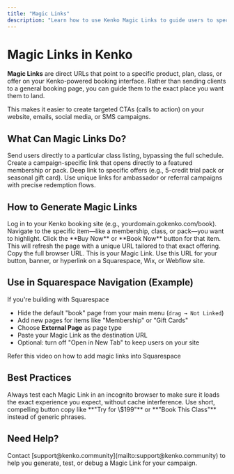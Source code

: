 ```yaml
---
title: "Magic Links"
description: "Learn how to use Kenko Magic Links to guide users to specific actions like booking a class, purchasing a pack, or redeeming offers from your site."
---
```


# Magic Links in Kenko

**Magic Links** are direct URLs that point to a specific product, plan, class, or offer on your Kenko-powered booking interface. Rather than sending clients to a general booking page, you can guide them to the exact place you want them to land.

This makes it easier to create targeted CTAs (calls to action) on your website, emails, social media, or SMS campaigns.

## What Can Magic Links Do?

<CardGroup cols="2">
  <Card title="Highlight a Class or Session" icon="calendar-check">
    Send users directly to a particular class listing, bypassing the full schedule.
  </Card>
  <Card title="Promote Membership Plans" icon="id-card">
    Create a campaign-specific link that opens directly to a featured membership or pack.
  </Card>
  <Card title="Gift Card or Credit Pack" icon="gift">
    Deep link to specific offers (e.g., 5-credit trial pack or seasonal gift card).
  </Card>
  <Card title="Track Referral Offers" icon="share-nodes">
    Use unique links for ambassador or referral campaigns with precise redemption flows.
  </Card>
</CardGroup>

## How to Generate Magic Links

<Steps>
  <Step title="Navigate to the Target Page">
    Log in to your Kenko booking site (e.g., yourdomain.gokenko.com/book). Navigate to the specific item—like a membership, class, or pack—you want to highlight.
  </Step>
  <Step title="Click the Target CTA">
    Click the **Buy Now** or **Book Now** button for that item. This will refresh the page with a unique URL tailored to that exact offering.
  </Step>
  <Step title="Copy the URL">
    Copy the full browser URL. This is your Magic Link.
  </Step>
  <Step title="Embed It into Your Website or Campaign">
    Use this URL for your button, banner, or hyperlink on a Squarespace, Wix, or Webflow site.
  </Step>
</Steps>

## Use in Squarespace Navigation (Example)

If you're building with Squarespace

- Hide the default "book" page from your main menu (`drag → Not Linked`)
- Add new pages for items like "Membership" or "Gift Cards"
- Choose **External Page** as page type
- Paste your Magic Link as the destination URL
- Optional: turn off "Open in New Tab" to keep users on your site

<Note>
  Refer this video on how to add magic links into Squarespace
</Note>

## Best Practices

<Tip>
  Always test each Magic Link in an incognito browser to make sure it loads the exact experience you expect, without cache interference.
</Tip>

<Tip>
  Use short, compelling button copy like **"Try for \$199"** or **"Book This Class"** instead of generic phrases.
</Tip>

## Need Help?

<Info>
  Contact [support@kenko.community](mailto:support@kenko.community) to help you generate, test, or debug a Magic Link for your campaign.
</Info>
